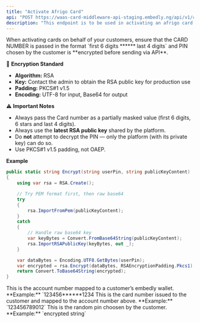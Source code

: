 ```yaml
---
title: "Activate Afrigo Card"
api: "POST https://waas-card-middleware-api-staging.embedly.ng/api/v1/cards/afrigo/activate"
description: "This endpoint is to be used in activating an afrigo card issued to a customer."
---
```


<Warning>
When activating cards on behalf of your customers, ensure that the CARD NUMBER is passed in the format `first 6 digits ****** last 4 digits` and PIN chosen by the customer is **encrypted before sending via API**.

🔐 **Encryption Standard**

- **Algorithm:** RSA
- **Key:** Contact the admin to obtain the RSA public key for production use
- **Padding:** PKCS#1 v1.5
- **Encoding:** UTF-8 for input, Base64 for output

⚠️ **Important Notes**

- Always pass the Card number as a partially masked value (first 6 digits, 6 stars and last 4 digits).
- Always use the **latest RSA public key** shared by the platform.
- Do **not** attempt to decrypt the PIN — only the platform (with its private key) can do so.
- Use PKCS#1 v1.5 padding, not OAEP.

**Example**

```csharp
public static string Encrypt(string userPin, string publicKeyContent)
{
	using var rsa = RSA.Create();

	// Try PEM format first, then raw base64
	try
	{
		rsa.ImportFromPem(publicKeyContent);
	}
	catch
	{
		// Handle raw base64 key
		var keyBytes = Convert.FromBase64String(publicKeyContent);
		rsa.ImportRSAPublicKey(keyBytes, out _);
	}

	var dataBytes = Encoding.UTF8.GetBytes(userPin);
	var encrypted = rsa.Encrypt(dataBytes, RSAEncryptionPadding.Pkcs1);
	return Convert.ToBase64String(encrypted);
}
```

</Warning>

<ParamField body="accountNumber" type="string" required>
	This is the account number mapped to a customer’s embedly wallet. **Example:**
	`123456******1234
</ParamField>

<ParamField body="cardNumber" type="string" required>
	This is the card number issued to the customer and mapped to the account
	number above. **Example:** `123456789012`
</ParamField>

<ParamField body="pin" type="string" required>
	This is the random pin choosen by the customer. **Example:** `encrypted
	string`
</ParamField>
